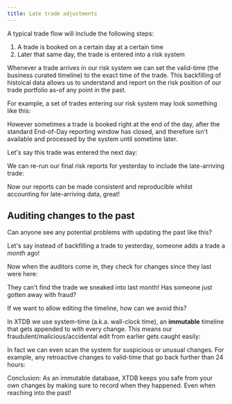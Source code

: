 ```yaml
---
title: Late trade adjustments
---
```



A typical trade flow will include the following steps:

1. A trade is booked on a certain day at a certain time
2. Later that same day, the trade is entered into a risk system

Whenever a trade arrives in our risk system we can set the valid-time (the business curated timeline) to the exact time of the trade. This backfilling of histoical data allows us to understand and report on the risk position of our trade portfolio as-of any point in the past.

For example, a set of trades entering our risk system may look something like this:

<Fiddle magicContext="my-context">
  <Txs systemTime="2024-01-15"
       txs="INSERT INTO trades (xt$id, symbol, volume, xt$valid_from)
            VALUES
            (1, 'ABC', 150, TIMESTAMP '2024-01-15 10:00:00'),
            (2, 'XYZ', 430, TIMESTAMP '2024-01-15 11:15:00'),
            (3, 'ABC', 200, TIMESTAMP '2024-01-15 12:05:00')" />
  <Query q="SELECT t.*, t.xt$valid_from AS trade_date
            FROM trades AS t
            ORDER BY t.xt$id" />
</Fiddle>

However sometimes a trade is booked right at the end of the day, after the standard End-of-Day reporting window has closed, and therefore isn't available and processed by the system until sometime later.

Let's say this trade was entered the next day:

<Fiddle magicContext="my-context">
  <Txs systemTime="2024-01-16"
       txs="INSERT INTO trades (xt$id, symbol, volume, xt$valid_from)
            VALUES
            (4, 'DEF', 320, TIMESTAMP '2024-01-15 19:10:00')" />
  <Query q="SELECT t.*, t.xt$valid_from AS trade_date
            FROM trades AS t
            ORDER BY t.xt$id" />
</Fiddle>

We can re-run our final risk reports for yesterday to include the late-arriving trade:

<Fiddle magicContext="my-context">
  <Query q="SELECT *
            FROM trades FOR ALL VALID_TIME AS t
            WHERE t.VALID_TIME CONTAINS TIMESTAMP '2024-01-15 23:59:59'
            ORDER BY t.xt$id" />
</Fiddle>

Now our reports can be made consistent and reproducible whilst accounting for late-arriving data, great!

## Auditing changes to the past

Can anyone see any potential problems with updating the past like this?

Let's say instead of backfilling a trade to yesterday, someone adds a trade a *month* ago!

<Fiddle magicContext="my-context">
  <Txs txs="INSERT INTO trades (xt$id, symbol, volume, xt$valid_from)
            VALUES
            (5, 'GHI', 1000000, DATE '2023-12-01')" />
  <Query q="SELECT t.*, t.xt$valid_from AS trade_date
            FROM trades AS t
            ORDER BY t.xt$id" />
</Fiddle>

Now when the auditors come in, they check for changes since they last were here:

<Fiddle magicContext="my-context">
  <Query q="SELECT *
            FROM trades AS t
            WHERE t.xt$valid_from > DATE '2024-01-01'
            ORDER BY t.xt$id" />
</Fiddle>

They can't find the trade we sneaked into last month! Has someone just gotten away with fraud?

If we want to allow editing the timeline, how can we avoid this?

In XTDB we use system-time (a.k.a. wall-clock time), an **immutable** timeline that gets appended to with every change. This means our fraudulent/malicious/accidental edit from earlier gets caught easily:

<Fiddle magicContext="my-context">
  <Query q="SELECT *
            FROM trades AS t
            WHERE t.xt$system_from > DATE '2024-01-01'
            ORDER BY t.xt$id" />
</Fiddle>

In fact we can even scan the system for suspicious or unusual changes. For example, any retroactive changes to valid-time that go back further than 24 hours:

<Fiddle magicContext="my-context">
  <Query q="SELECT t.*, t.xt$system_from, t.xt$valid_from
            FROM trades AS t
            WHERE (t.xt$system_from - t.xt$valid_from) > DURATION 'PT24H'
            ORDER BY t.xt$id" />
</Fiddle>

Conclusion: As an immutable database, XTDB keeps you safe from your own changes by making sure to record when they happened. Even when reaching into the past!
